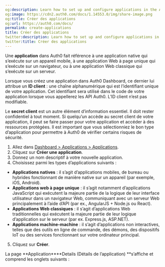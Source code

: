 ```yaml
---
og:description: Learn how to set up and configure applications in the Auth0 Dashboard.
og:image: https://cdn2.auth0.com/docs/1.14553.0/img/share-image.png
og:title: Créer des applications
og:url: https://auth0.com/docs/
permalink: create-applications
title: Créer des applications
twitter:description: Learn how to set up and configure applications in the Auth0 Dashboard.
twitter:title: Créer des applications
---
```


Une **application** dans Auth0 fait référence à une application native qui s’exécute sur un appareil mobile, à une application Web à page unique qui s’exécute sur un navigateur, ou à une application Web classique qui s’exécute sur un serveur.

Lorsque vous créez une application dans Auth0 Dashboard, ce dernier lui attribue un **ID client** : une chaîne alphanumérique qui est l’identifiant unique de votre application. Cet identifiant sera utilisé dans le code de votre application lorsque vous appellerez les API Auth0. L’ID client n’est pas modifiable.

Le **secret client** est un autre élément d’information essentiel. Il doit rester confidentiel à tout moment. Si quelqu’un accède au secret client de votre application, il peut se faire passer pour votre application et accéder à des ressources protégées. Il est important que vous sélectionniez le bon type d’application pour permettre à Auth0 de vérifier certains risques de sécurité.

1. Allez dans [Dashboard > Applications > Applications](%24%7Bmanage_url%7D/#/applications).
2. Cliquez sur **Créer une application**.
3. Donnez un nom descriptif à votre nouvelle application.
4. Choisissez parmi les types d’applications suivants :

* **Applications natives** : il s’agit d’applications mobiles, de bureau ou hybrides fonctionnant de manière native sur un appareil (par exemple, iOS, Android).
* **Applications web à page unique** : il s’agit notamment d’applications JavaScript qui exécutent la majeure partie de la logique de leur interface utilisateur dans un navigateur Web, communiquant avec un serveur Web principalement à l’aide d’API (par ex., AngularJS + Node.js ou React).
* **Applications Web classiques** : il s’agit d’applications Web traditionnelles qui exécutent la majeure partie de leur logique d’application sur le serveur (par ex. Express.js, ASP.NET).
* **Applications machine-machine** : il s’agit d’applications non interactives, telles que des outils en ligne de commande, des démons, des dispositifs IoT ou des services fonctionnant sur votre ordinateur principal.
5. Cliquez sur **Créer**.

La page **Application****Details (Détails de l’application) **s’affiche et comprend les onglets suivants :